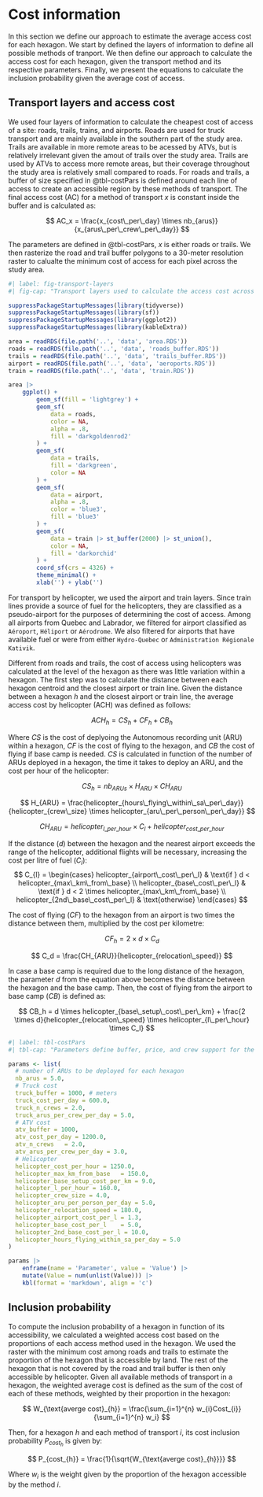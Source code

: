 # Cost information

In this section we define our approach to estimate the average access cost for each hexagon.
We start by defined the layers of information to define all possible methods of tranport.
We then define our approach to calculate the access cost for each hexagon, given the transport method and its respective parameters.
Finally, we present the equations to calculate the inclusion probability given the average cost of access.

## Transport layers and access cost

We used four layers of information to calculate the cheapest cost of access of a site: roads, trails, trains, and airports.
Roads are used for truck transport and are mainly available in the southern part of the study area.
Trails are available in more remote areas to be acessed by ATVs, but is relatively irrelevant given the amout of trails over the study area.
Trails are used by ATVs to access more remote areas, but their coverage throughout the study area is relatively small compared to roads.
For roads and trails, a buffer of size specified in @tbl-costPars is defined around each line of access to create an accessible region by these methods of transport.
The final access cost (AC) for a method of transport $x$ is constant inside the buffer and is calculated as:

$$
    AC_x = \frac{x_{cost\_per\_day} \times nb_{arus}}{x_{arus\_per\_crew\_per\_day}}
$$

The parameters are defined in @tbl-costPars, $x$ is either roads or trails.
We then rasterize the road and trail buffer polygons to a 30-meter resolution raster to calualte the minimum cost of access for each pixel across the study area.

```r
#| label: fig-transport-layers
#| fig-cap: "Transport layers used to calculate the access cost across the study area. Yellow for roads, green for trails, blue dots for airports, and purple for trains."

suppressPackageStartupMessages(library(tidyverse))
suppressPackageStartupMessages(library(sf))
suppressPackageStartupMessages(library(ggplot2))
suppressPackageStartupMessages(library(kableExtra))

area = readRDS(file.path('..', 'data', 'area.RDS'))
roads = readRDS(file.path('..', 'data', 'roads_buffer.RDS'))
trails = readRDS(file.path('..', 'data', 'trails_buffer.RDS'))
airport = readRDS(file.path('..', 'data', 'aeroports.RDS'))
train = readRDS(file.path('..', 'data', 'train.RDS'))

area |>
    ggplot() +
        geom_sf(fill = 'lightgrey') +
        geom_sf(
            data = roads,
            color = NA,
            alpha = .8,
            fill = 'darkgoldenrod2'
        ) +
        geom_sf(
            data = trails,
            fill = 'darkgreen',
            color = NA
        ) + 
        geom_sf(
            data = airport,
            alpha = .8,
            color = 'blue3',
            fill = 'blue3'
        ) +
        geom_sf(
            data = train |> st_buffer(2000) |> st_union(),
            color = NA,
            fill = 'darkorchid'
        ) +
        coord_sf(crs = 4326) +
        theme_minimal() +
        xlab('') + ylab('')
```

For transport by helicopter, we used the airport and train layers.
Since train lines provide a source of fuel for the helicopters, they are classified as a pseudo-airport for the purposes of determining the cost of access.
Among all airports from Quebec and Labrador, we filtered for airport classified as `Aéroport`, `Héliport` or `Aérodrome`.
We also filtered for airports that have available fuel or were from either `Hydro-Quebec` or `Administration Régionale Kativik`.

Different from roads and trails, the cost of access using helicopters was calculated at the level of the hexagon as there was little variation within a hexagon.
The first step was to calculate the distance between each hexagon centroid and the closest airport or train line.
Given the distance between a hexagon $h$ and the closest airport or train line, the average access cost by helicopter (ACH) was defined as follows:


$$
    ACH_{h} = CS_{h} + CF_{h} + CB_{h}
$$

Where $CS$ is the cost of deplyoing the Autonomous recording unit (ARU) within a hexagon, $CF$ is the cost of flying to the hexagon, and $CB$ the cost of flying if base camp is needed.
$CS$ is calculated in function of the number of ARUs deployed in a hexagon, the time it takes to deploy an ARU, and the cost per hour of the helicopter:

$$
    CS_h = nb_{ARUs} \times H_{ARU} \times CH_{ARU}
$$

$$
    H_{ARU} = \frac{helicopter_{hours\_flying\_within\_sa\_per\_day}}{helicopter_{crew\_size} \times helicopter_{aru\_per\_person\_per\_day}}
$$

$$
    CH_{ARU} = helicopter_{l\_per\_hour} \times C_{l} + helicopter_{cost\_per\_hour}
$$

If the distance ($d$) between the hexagon and the nearest airport exceeds the range of the helicopter, additional flights will be necessary, increasing the cost per litre of fuel ($C_l$):
$$
    C_{l} = \begin{cases} helicopter_{airport\_cost\_per\_l} & \text{if } d < helicopter_{max\_km\_from\_base} \\
    helicopter_{base\_cost\_per\_l} & \text{if } d < 2 \times helicopter_{max\_km\_from\_base} \\
    helicopter_{2nd\_base\_cost\_per\_l} & \text{otherwise}
    \end{cases}
$$

The cost of flying ($CF$) to the hexagon from an airport is two times the distance between them, multiplied by the cost per kilometre:

$$
 CF_h = 2 \times d \times C_d
$$

$$
    C_d = \frac{CH_{ARU}}{helicopter_{relocation\_speed}}
$$

In case a base camp is required due to the long distance of the hexagon, the parameter $d$ from the equation above becomes the distance between the hexagon and the base camp.
Then, the cost of flying from the airport to base camp ($CB$) is defined as:

$$
    CB_h = d \times helicopter_{base\_setup\_cost\_per\_km} + \frac{2 \times d}{helicopter_{relocation\_speed} \times helicopter_{l\_per\_hour} \times C_l}
$$


```r
#| label: tbl-costPars
#| tbl-cap: "Parameters define buffer, price, and crew support for the different methods of tranportation."

params <- list(
  # number of ARUs to be deployed for each hexagon
  nb_arus = 5.0,
  # Truck cost
  truck_buffer = 1000, # meters
  truck_cost_per_day = 600.0,
  truck_n_crews	= 2.0,
  truck_arus_per_crew_per_day = 5.0,
  # ATV cost
  atv_buffer = 1000,
  atv_cost_per_day = 1200.0,
  atv_n_crews	= 2.0,
  atv_arus_per_crew_per_day	= 3.0,
  # Helicopter
  helicopter_cost_per_hour = 1250.0,
  helicopter_max_km_from_base	= 150.0,
  helicopter_base_setup_cost_per_km = 9.0,
  helicopter_l_per_hour = 160.0,
  helicopter_crew_size = 4.0,
  helicopter_aru_per_person_per_day	= 5.0,
  helicopter_relocation_speed = 180.0,
  helicopter_airport_cost_per_l	= 1.3,
  helicopter_base_cost_per_l	= 5.0,
  helicopter_2nd_base_cost_per_l = 10.0,
  helicopter_hours_flying_within_sa_per_day	= 5.0
)

params |>
    enframe(name = 'Parameter', value = 'Value') |>
    mutate(Value = num(unlist(Value))) |>
    kbl(format = 'markdown', align = 'c')
```


## Inclusion probability

To compute the inclusion probability of a hexagon in function of its accessibility, we calculated a weighted access cost based on the proportions of each access method used in the hexagon.
We used the raster with the minimum cost among roads and trails to estimate the proportion of the hexagon that is accessible by land.
The rest of the hexagon that is not covered by the road and trail buffer is then only accessible by helicopter.
Given all available methods of transport in a hexagon, the weighted average cost is defined as the sum of the cost of each of these methods, weighted by their proportion in the hexagon:

$$
    W_{\text{averge cost}_{h}} = \frac{\sum_{i=1}^{n} w_{i}Cost_{i}}{\sum_{i=1}^{n} w_i}
$$

Then, for a hexagon $h$ and each method of transport $i$, its cost inclusion probability $P_{cost_{h}}$ is given by:

$$
    P_{cost_{h}} = \frac{1}{\sqrt{W_{\text{averge cost}_{h}}}}
$$

Where $w_i$ is the weight given by the proportion of the hexagon accessible by the method $i$.
